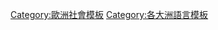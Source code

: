 <!---
For consistency, the name of this and similar categories use country/continent/regional names rather than adjectives or adjectivals, as some of these adjectives and adjectivals are less than straightforward (see [[List_of_adjectival_forms_of_place_names|List of adjectival forms of place names]]).
---->
{{noteTA
|G1=Europe language templates
}}
{{template category
|type   = navbox
|topic  = [[欧洲语言|欧洲语言]]
|portal = 
}}


[[Category:歐洲社會模板|Category:歐洲社會模板]]
[[Category:各大洲語言模板|Category:各大洲語言模板]]